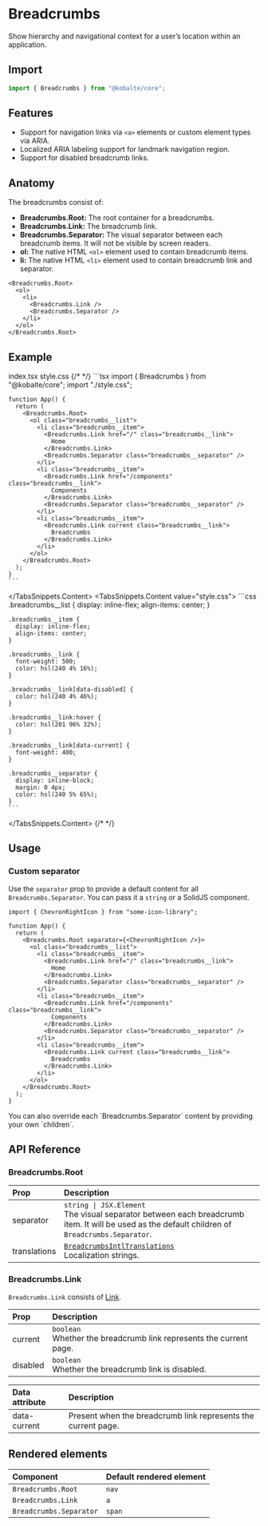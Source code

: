 
# Breadcrumbs

Show hierarchy and navigational context for a user’s location within an application.

## Import

```ts
import { Breadcrumbs } from "@kobalte/core";
```

## Features

- Support for navigation links via `<a>` elements or custom element types via ARIA.
- Localized ARIA labeling support for landmark navigation region.
- Support for disabled breadcrumb links.

## Anatomy

The breadcrumbs consist of:

- **Breadcrumbs.Root:** The root container for a breadcrumbs.
- **Breadcrumbs.Link:** The breadcrumb link.
- **Breadcrumbs.Separator:** The visual separator between each breadcrumb items. It will not be visible by screen readers.
- **ol:** The native HTML `<ol>` element used to contain breadcrumb items.
- **li:** The native HTML `<li>` element used to contain breadcrumb link and separator.

```tsx
<Breadcrumbs.Root>
  <ol>
    <li>
      <Breadcrumbs.Link />
      <Breadcrumbs.Separator />
    </li>
  </ol>
</Breadcrumbs.Root>
```

## Example

<Preview>
  <BasicExample />
</Preview>

<TabsSnippets>
  <TabsSnippets.List>
    <TabsSnippets.Trigger value="index.tsx">index.tsx</TabsSnippets.Trigger>
    <TabsSnippets.Trigger value="style.css">style.css</TabsSnippets.Trigger>
  </TabsSnippets.List>
  {/* <!-- prettier-ignore-start -->*/}
  <TabsSnippets.Content value="index.tsx">
    ```tsx
    import { Breadcrumbs } from "@kobalte/core";
    import "./style.css";

    function App() {
      return (
        <Breadcrumbs.Root>
          <ol class="breadcrumbs__list">
            <li class="breadcrumbs__item">
              <Breadcrumbs.Link href="/" class="breadcrumbs__link">
                Home
              </Breadcrumbs.Link>
              <Breadcrumbs.Separator class="breadcrumbs__separator" />
            </li>
            <li class="breadcrumbs__item">
              <Breadcrumbs.Link href="/components" class="breadcrumbs__link">
                Components
              </Breadcrumbs.Link>
              <Breadcrumbs.Separator class="breadcrumbs__separator" />
            </li>
            <li class="breadcrumbs__item">
              <Breadcrumbs.Link current class="breadcrumbs__link">
                Breadcrumbs
              </Breadcrumbs.Link>
            </li>
          </ol>
        </Breadcrumbs.Root>
      );
    }
    ```

  </TabsSnippets.Content>
  <TabsSnippets.Content value="style.css">
    ```css
    .breadcrumbs__list {
      display: inline-flex;
      align-items: center;
    }

    .breadcrumbs__item {
      display: inline-flex;
      align-items: center;
    }

    .breadcrumbs__link {
      font-weight: 500;
      color: hsl(240 4% 16%);
    }

    .breadcrumbs__link[data-disabled] {
      color: hsl(240 4% 46%);
    }

    .breadcrumbs__link:hover {
      color: hsl(201 96% 32%);
    }

    .breadcrumbs__link[data-current] {
      font-weight: 400;
    }

    .breadcrumbs__separator {
      display: inline-block;
      margin: 0 4px;
      color: hsl(240 5% 65%);
    }
    ```

  </TabsSnippets.Content>
  {/* <!-- prettier-ignore-end -->*/}
</TabsSnippets>

## Usage

### Custom separator

Use the `separator` prop to provide a default content for all `Breadcrumbs.Separator`. You can pass it a `string` or a SolidJS component.

<Preview>
  <CustomSeparatorExample />
</Preview>

```tsx {0,4}
import { ChevronRightIcon } from "some-icon-library";

function App() {
  return (
    <Breadcrumbs.Root separator={<ChevronRightIcon />}>
      <ol class="breadcrumbs__list">
        <li class="breadcrumbs__item">
          <Breadcrumbs.Link href="/" class="breadcrumbs__link">
            Home
          </Breadcrumbs.Link>
          <Breadcrumbs.Separator class="breadcrumbs__separator" />
        </li>
        <li class="breadcrumbs__item">
          <Breadcrumbs.Link href="/components" class="breadcrumbs__link">
            Components
          </Breadcrumbs.Link>
          <Breadcrumbs.Separator class="breadcrumbs__separator" />
        </li>
        <li class="breadcrumbs__item">
          <Breadcrumbs.Link current class="breadcrumbs__link">
            Breadcrumbs
          </Breadcrumbs.Link>
        </li>
      </ol>
    </Breadcrumbs.Root>
  );
}
```

<Callout>
  <span>
    You can also override each `Breadcrumbs.Separator` content by providing your own `children`.
  </span>
</Callout>

## API Reference

### Breadcrumbs.Root

| Prop         | Description                                                                                                                                                    |
| :----------- | :------------------------------------------------------------------------------------------------------------------------------------------------------------- |
| separator    | `string \| JSX.Element` <br/> The visual separator between each breadcrumb item. It will be used as the default children of `Breadcrumbs.Separator`.           |
| translations | [`BreadcrumbsIntlTranslations`](https://github.com/kobaltedev/kobalte/blob/main/packages/core/src/breadcrumbs/breadcrumbs.intl.ts) <br/> Localization strings. |

### Breadcrumbs.Link

`Breadcrumbs.Link` consists of [Link](/docs/core/components/link).

| Prop     | Description                                                              |
| :------- | :----------------------------------------------------------------------- |
| current  | `boolean` <br/> Whether the breadcrumb link represents the current page. |
| disabled | `boolean` <br/> Whether the breadcrumb link is disabled.                 |

| Data attribute | Description                                                   |
| :------------- | :------------------------------------------------------------ |
| data-current   | Present when the breadcrumb link represents the current page. |

## Rendered elements

| Component               | Default rendered element |
| :---------------------- | :----------------------- |
| `Breadcrumbs.Root`      | `nav`                    |
| `Breadcrumbs.Link`      | `a`                      |
| `Breadcrumbs.Separator` | `span`                   |
